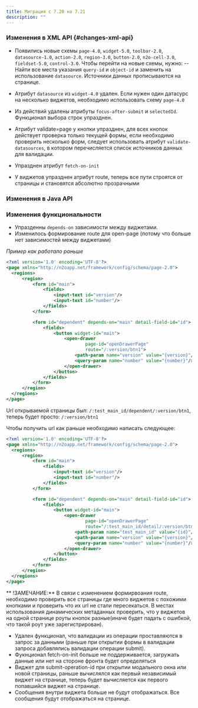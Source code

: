 ```yaml
---
title: Миграция с 7.20 на 7.21
description: ""
---
```

### Изменения в XML API {#changes-xml-api}

- Появились новые схемы `page-4.0`, `widget-5.0`, `toolbar-2.0`, `datasource-1.0`, `action-2.0`, `region-3.0`,
`button-2.0`, `n2o-cell-3.0`, `fieldset-5.0`, `control-3.0`.
Чтобы перейти на новые схемы, нужно:
-- Найти все места указания `query-id` и `object-id` и заменить на использование `datasource`. Источники данных прописываются на странице.

- Атрибут `datasource` из `widget-4.0` удален. Если нужен один датасурс на несколько виджетов, необходимо использовать схему `page-4.0`
- Из действий удалены атрибуты `focus-after-submit` и `selectedId`. Функционал выбора строк упразднен.
- Атрибут validate=page у кнопки упразднен, для всех кнопок действует проверка только текущей формы,
если необходимо проверить несколько форм, следует использовать атрибут `validate-datasources`, в котором перечисляется список
источников данных для валидации.
- Упразднен атрибут `fetch-on-init`
- У виджетов упразднен атрибут route, теперь все пути строятся от страницы и становятся абсолютно прозрачными

### Изменения в Java API


### Изменения функциональности

- Упразденны `depends-on` зависимости между виджетами.
- Изменилось формирование route для open-page (потому что больше нет зависимостей между виджетами)

*Пример как работало раньше*

```xml
<?xml version='1.0' encoding='UTF-8'?>
<page xmlns="http://n2oapp.net/framework/config/schema/page-2.0">
  <regions>
      <region>
          <form id="main">
              <fields>
                  <input-text id="version"/>
                  <input-text id="number"/>
              </fields>
          </form>

          <form id="dependent" depends-on="main" detail-field-id="id">
              <fields>
                  <button widget-id="main">
                      <open-drawer
                              page-id="openDrawerPage"
                              route="/:version/btn1">
                          <path-param name="version" value="{version}"/>
                          <query-param name="number" value="{number}"/>
                      </open-drawer>
                  </button>
              </fields>
          </form>
      </region>
  </regions>
</page>
```

Url открываемой страницы был: `/:test_main_id/dependent/:version/btn1`, теперь будет просто: `/:version/btn1`

Чтобы получить url как раньше необходимо написать следующее:
```xml
<?xml version='1.0' encoding='UTF-8'?>
<page xmlns="http://n2oapp.net/framework/config/schema/page-2.0">
  <regions>
      <region>
          <form id="main">
              <fields>
                  <input-text id="version"/>
                  <input-text id="number"/>
              </fields>
          </form>

          <form id="dependent" depends-on="main" detail-field-id="id">
              <fields>
                  <button widget-id="main">
                      <open-drawer
                              page-id="openDrawerPage"
                              route="/:test_main_id/detail/:version/btn1">
                          <path-param name="test_main_id" value="{id}"/>
                          <path-param name="version" value="{version}"/>
                          <query-param name="number" value="{number}"/>
                      </open-drawer>
                  </button>
              </fields>
          </form>
      </region>
  </regions>
</page>
```

** !ЗАМЕЧАНИЕ:** В связи с изменением формирвоания route, необходимо проверить все страницы где много
виджетов с похожими кнопками и проверить что их url не стали пересекаться. В местах использования динамических
метаданных проверить, что у виджетов на одной странице роуты кнопок разные(иначе будет падать с ошибкой, что такой роут уже зарегистрирован).

- Удален функционал, что валидации из операции проставляются в запрос за данными (раньше при открытии формы в валидации запроса
добавлялись валидации операции submit).
- Фукнционал fetch-on-init больше не поддерживается, загружать данные или нет на стороне фронта будет определяться
- Виджет для submit-operation-id при открытии модального окна или новой страницы, раньше вычислялся как первый независимый виджет на странице,
 теперь будет вычисляется как первого попавшийся виджет на странице.
- Сообщения внутри виджета больше не будут отображаться. Все сообщения будут отображаться на странице.

